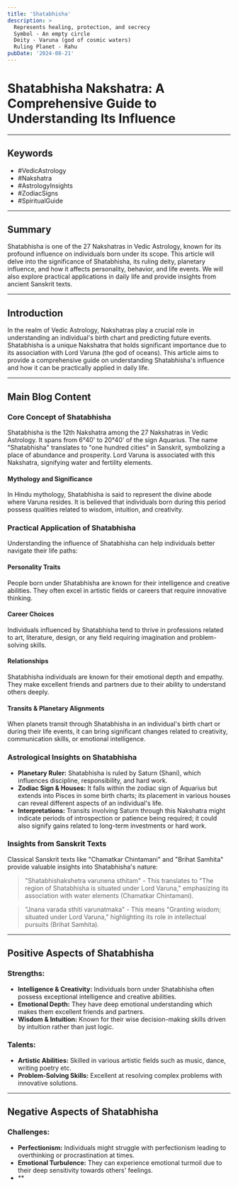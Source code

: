 ```yaml
---
title: 'Shatabhisha'
description: >
  Represents healing, protection, and secrecy
  Symbol - An empty circle
  Deity - Varuna (god of cosmic waters)
  Ruling Planet - Rahu
pubDate: '2024-08-21'
---
```


# Shatabhisha Nakshatra: A Comprehensive Guide to Understanding Its Influence

---

## Keywords
- #VedicAstrology
- #Nakshatra
- #AstrologyInsights
- #ZodiacSigns
- #SpiritualGuide

---

## Summary
Shatabhisha is one of the 27 Nakshatras in Vedic Astrology, known for its profound influence on individuals born under its scope. This article will delve into the significance of Shatabhisha, its ruling deity, planetary influence, and how it affects personality, behavior, and life events. We will also explore practical applications in daily life and provide insights from ancient Sanskrit texts.

---

## Introduction
In the realm of Vedic Astrology, Nakshatras play a crucial role in understanding an individual's birth chart and predicting future events. Shatabhisha is a unique Nakshatra that holds significant importance due to its association with Lord Varuna (the god of oceans). This article aims to provide a comprehensive guide on understanding Shatabhisha's influence and how it can be practically applied in daily life.

---

## Main Blog Content

### Core Concept of Shatabhisha
Shatabhisha is the 12th Nakshatra among the 27 Nakshatras in Vedic Astrology. It spans from 6°40' to 20°40' of the sign Aquarius. The name "Shatabhisha" translates to "one hundred cities" in Sanskrit, symbolizing a place of abundance and prosperity. Lord Varuna is associated with this Nakshatra, signifying water and fertility elements.

#### Mythology and Significance
In Hindu mythology, Shatabhisha is said to represent the divine abode where Varuna resides. It is believed that individuals born during this period possess qualities related to wisdom, intuition, and creativity.

### Practical Application of Shatabhisha
Understanding the influence of Shatabhisha can help individuals better navigate their life paths:

#### Personality Traits
People born under Shatabhisha are known for their intelligence and creative abilities. They often excel in artistic fields or careers that require innovative thinking.

#### Career Choices
Individuals influenced by Shatabhisha tend to thrive in professions related to art, literature, design, or any field requiring imagination and problem-solving skills.

#### Relationships
Shatabhisha individuals are known for their emotional depth and empathy. They make excellent friends and partners due to their ability to understand others deeply.

#### Transits & Planetary Alignments
When planets transit through Shatabhisha in an individual's birth chart or during their life events, it can bring significant changes related to creativity, communication skills, or emotional intelligence.

### Astrological Insights on Shatabhisha
- **Planetary Ruler:** Shatabhisha is ruled by Saturn (Shani), which influences discipline, responsibility, and hard work.
- **Zodiac Sign & Houses:** It falls within the zodiac sign of Aquarius but extends into Pisces in some birth charts; its placement in various houses can reveal different aspects of an individual's life.
- **Interpretations:** Transits involving Saturn through this Nakshatra might indicate periods of introspection or patience being required; it could also signify gains related to long-term investments or hard work.

### Insights from Sanskrit Texts
Classical Sanskrit texts like "Chamatkar Chintamani" and "Brihat Samhita" provide valuable insights into Shatabhisha's nature:

> "Shatabhishakshetra varunena sthitam" - This translates to "The region of Shatabhisha is situated under Lord Varuna," emphasizing its association with water elements (Chamatkar Chintamani).

> "Jnana varada sthiti varunatmaka" - This means "Granting wisdom; situated under Lord Varuna," highlighting its role in intellectual pursuits (Brihat Samhita).

---

## Positive Aspects of Shatabhisha

### Strengths:
- **Intelligence & Creativity:** Individuals born under Shatabhisha often possess exceptional intelligence and creative abilities.
- **Emotional Depth:** They have deep emotional understanding which makes them excellent friends and partners.
- **Wisdom & Intuition:** Known for their wise decision-making skills driven by intuition rather than just logic.

### Talents:
- **Artistic Abilities:** Skilled in various artistic fields such as music, dance, writing poetry etc.
- **Problem-Solving Skills:** Excellent at resolving complex problems with innovative solutions.

---

## Negative Aspects of Shatabhisha

### Challenges:
 - **Perfectionism:** Individuals might struggle with perfectionism leading to overthinking or procrastination at times.
 - **Emotional Turbulence:** They can experience emotional turmoil due to their deep sensitivity towards others' feelings.
 - **